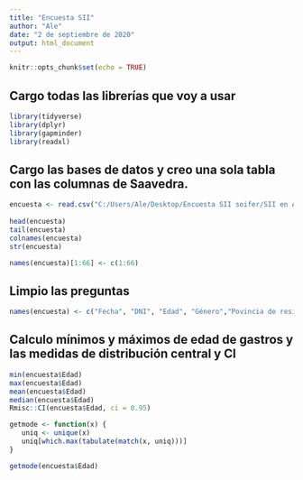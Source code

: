 ```yaml
---
title: "Encuesta SII"
author: "Ale"
date: "2 de septiembre de 2020"
output: html_document
---
```


```r
knitr::opts_chunk$set(echo = TRUE)
```

## Cargo todas las librerías que voy a usar

```r
library(tidyverse)
library(dplyr)
library(gapminder)
library(readxl)
```

## Cargo las bases de datos y creo una sola tabla con las columnas de Saavedra. 

```r
encuesta <- read.csv("C:/Users/Ale/Desktop/Encuesta SII soifer/SII en Argentina.csv")
                       
head(encuesta)
tail(encuesta)
colnames(encuesta)
str(encuesta)

names(encuesta)[1:66] <- c(1:66)
```
## Limpio las preguntas

```r
names(encuesta) <- c("Fecha", "DNI", "Edad", "Género","Povincia de residencia", "Ciudad donde ejerce", "Orientación prioritaria","Lugar de Trabajo", "Proporcion de pacientes con SII mensual", "Criterio diagnóstico SII", "¿Existe SII sin dolor?", "Variante más frecuente", "Variantes que puede pasar por alto una patología orgánica", "Fisiopatología más frecuente variante diarrea", "Fisiopatología más frecuente variante constipación", "Variantes con más psico-comorbilidad", "Variantes con menos alternativas terapéuticas", "Loperamida en variante diarrea", "Carbón en variante diarrea", "Bismuto en variante diarrea", "Rifaximina en variante diarrea", "Otros ATB en variante diarrea", "Probióticos en variante diarrea", "Trimebutina en variante diarrea", "Trimebutina/simeticona en variante diarrea", "Alverina/simeticona en variante diarrea", "Pinaverio en variante diarrea", "Otilonio en variante diarrea", "Colestiramina en variante diarrea", "Amitriptilina en variante diarrea", "Antiespasmódicos ansiolíticos en variante diarrea", "Dieta en variante diarrea", "Polietilenglicol en variante estreñimiento", "Psyllium en variante estreñimiento", "Lactulosa en variante estreñimiento", "Linaclotida en variante estreñimiento", "Prucalopride en variante estreñimiento", "Sales biliares en variante estreñimiento", "Trimebutina en variante estreñimiento", "Bisacodilo/picosulfato en variante estreñimiento", "Antibióticos en variante estreñimiento", "Senósidos en variante estreñimiento", "Dieta en variante estreñimiento", "¿Considera primero evitar medicación y emplear dieta y productos naturales?", "Indicación de antidepresivos", "Utiliza terapias alternativas en el SII", "Meta principal endel tratamiento del SII", "Nivel de frustración si el paciente no mejora en las primeras 2-3 consultas", "Cree que el tratamiento es más complejo cuando el género del paciente es:", "¿Le desagrada que el paciente concurra con información de internet y discuta con ud?", "¿Qué perfil/es de personalidad de su paciente le resula más dificil abordar?", "¿Preferiría de ser posible dejar de atender este tipo de pacientes?", "Con respecto a los estudios previos del paciente", "¿Cuánto tiempo le demanda el paciente funcional en relación a otras patologías¿", "En caso que considere que le lleva más tiempo, ¿Eso lo incomoda?", "Considera que estuchar al paciente:", "¿Qué tipo de escucha realiza?", "En caso de considerar que su escucha es insuficiente, esto se debe a:", "¿Cuánto tiempo le dedica a la primera consulta?", "Considera que la educación que se le brinda a los pacientes:", "¿Cuánto del tratamiento considera que depende del paciente?", "¿Cree que los pacientes con SII se preocupan demasiado por su trastorno?", "¿Cree que los pacientes con SII consultan principalmente por miedo a padecer cáncer?", "¿Considera que el componente psicológico en estos pacientes es más importante que el biológico?", "¿Considera que estos pacientes deben ser derivados a una terapia psicológica?", "Trabaja ud. en equipo con:", "¿Cuál es su vía de comunicación preferente con su paciente?", "¿Pregunta sobre la posibilidad de abusos como disparadores de la sintomatología?", "Si la respuesta es afirmativa, ¿Lo interroga en la primera consulta?", "¿Pregunta de la misma manera sobre abuso si el paciente es hombre o mujer?", "¿Cuán satisfecho se encuentra con su práctica clínica en el paciente con SII?", "¿Qué otras condiciones siente que necesitaría para optimizarla?")


```

## Calculo mínimos y máximos de edad de gastros y las medidas de distribución central y CI

```r

min(encuesta$Edad)
max(encuesta$Edad)
mean(encuesta$Edad)
median(encuesta$Edad)
Rmisc::CI(encuesta$Edad, ci = 0.95)

getmode <- function(x) {
   uniq <- unique(x)
   uniq[which.max(tabulate(match(x, uniq)))]
}

getmode(encuesta$Edad)
```






















